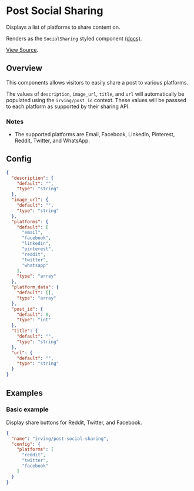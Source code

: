 <Meta title="WordPress Components|Post Social Sharing" />

# Post Social Sharing
Displays a list of platforms to share content on.

Renders as the `SocialSharing` styled component [(docs)](?path=/docs/styled-components-socialsharing--basic-example).

[View Source](https://github.com/alleyinteractive/wp-irving/tree/master/inc/components/components/post-social-sharing).

## Overview
This components allows visitors to easily share a post to various platforms.

The values of `description`, `image_url`, `title`, and `url` will automatically be populated using the `irving/post_id` context. These values will be passsed to each platform as supported by their sharing API.

### Notes
* The supported platforms are Email, Facebook, LinkedIn, Pinterest, Reddit, Twitter, and WhatsApp.

## Config
```json
{
  "description": {
    "default": "",
    "type": "string"
  },
  "image_url": {
    "default": "",
    "type": "string"
  },
  "platforms": {
    "default": [
      "email",
      "facebook",
      "linkedin",
      "pinterest",
      "reddit",
      "twitter",
      "whatsapp"
    ],
    "type": "array"
  },
  "platform_data": {
    "default": [],
    "type": "array"
  },
  "post_id": {
    "default": 0,
    "type": "int"
  },
  "title": {
    "default": "",
    "type": "string"
  },
  "url": {
    "default": "",
    "type": "string"
  }
}
```

## Examples

### Basic example
Display share buttons for Reddit, Twitter, and Facebook.
```json
{
  "name": "irving/post-social-sharing",
  "config": {
    "platforms": [
      "reddit",
      "twitter",
      "facebook"
    ]
  }
}
```
